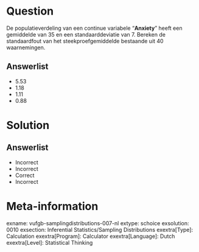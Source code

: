 Question
========
  
De populatieverdeling van een continue variabele “**Anxiety**” heeft een gemiddelde van 35 en een standaarddeviatie van 7. Bereken de
standaardfout van het steekproefgemiddelde bestaande uit 40 waarnemingen.
  
Answerlist
----------
* 5.53
* 1.18
* 1.11
* 0.88

Solution
========
  
Answerlist
----------
* Incorrect
* Incorrect
* Correct
* Incorrect

Meta-information
================
exname: vufgb-samplingdistributions-007-nl
extype: schoice
exsolution: 0010
exsection: Inferential Statistics/Sampling Distributions
exextra[Type]: Calculation
exextra[Program]: Calculator
exextra[Language]: Dutch
exextra[Level]: Statistical Thinking
